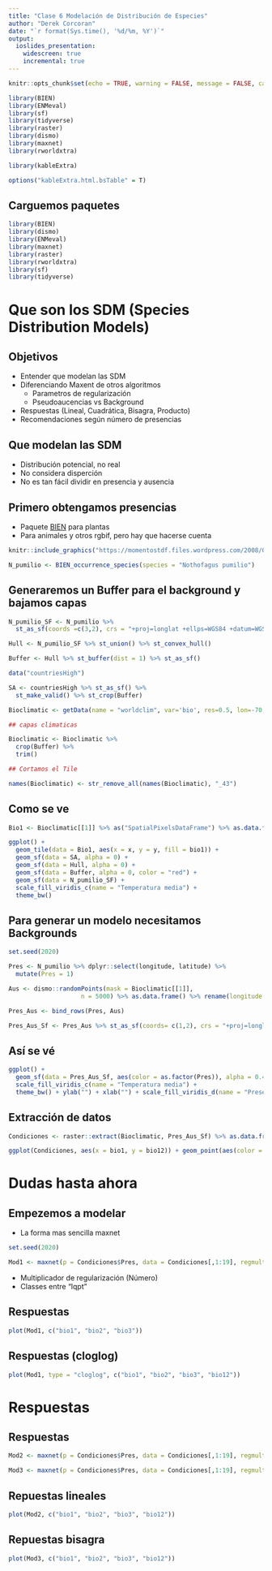 ```yaml
---
title: "Clase 6 Modelación de Distribución de Especies"
author: "Derek Corcoran"
date: "`r format(Sys.time(), '%d/%m, %Y')`"
output:
  ioslides_presentation:
    widescreen: true
    incremental: true
---
```


```r
knitr::opts_chunk$set(echo = TRUE, warning = FALSE, message = FALSE, cache = FALSE, tidy = TRUE, tidy.opts= list(blank = FALSE, width.cutoff = 60), fig.align='center')

library(BIEN)
library(ENMeval)
library(sf)
library(tidyverse)
library(raster)
library(dismo)
library(maxnet)
library(rworldxtra)

library(kableExtra)

options("kableExtra.html.bsTable" = T)
```

## Carguemos paquetes

```r
library(BIEN)
library(dismo)
library(ENMeval)
library(maxnet)
library(raster)
library(rworldxtra)
library(sf)
library(tidyverse)
```

# Que son los SDM (Species Distribution Models)

## Objetivos

* Entender que modelan las SDM
* Diferenciando Maxent de otros algoritmos
    + Parametros de regularización
    + Pseudoaucencias vs Background
* Respuestas (Lineal, Cuadrática, Bisagra, Producto)
* Recomendaciones según número de presencias

## Que modelan las SDM

* Distribución potencial, no real
* No considera disperción
* No es tan fácil dividir en presencia y ausencia

## Primero obtengamos presencias

* Paquete [BIEN](https://bien.nceas.ucsb.edu/bien/) para plantas
* Para animales y otros rgbif, pero hay que hacerse cuenta

```r
knitr::include_graphics("https://momentostdf.files.wordpress.com/2008/02/arbolbandera.jpg")
```


```r
N_pumilio <- BIEN_occurrence_species(species = "Nothofagus pumilio")
```


## Generaremos un Buffer para el background y bajamos capas

```r
N_pumilio_SF <- N_pumilio %>% 
  st_as_sf(coords =c(3,2), crs = "+proj=longlat +ellps=WGS84 +datum=WGS84 +no_defs +towgs84=0,0,0")

Hull <- N_pumilio_SF %>% st_union() %>% st_convex_hull() 

Buffer <- Hull %>% st_buffer(dist = 1) %>% st_as_sf()

data("countriesHigh")

SA <- countriesHigh %>% st_as_sf() %>% 
  st_make_valid() %>% st_crop(Buffer)

Bioclimatic <- getData(name = "worldclim", var='bio', res=0.5, lon=-70, lat=-50) 

## capas climaticas

Bioclimatic <- Bioclimatic %>%
  crop(Buffer) %>% 
  trim()

## Cortamos el Tile

names(Bioclimatic) <- str_remove_all(names(Bioclimatic), "_43")
```


## Como se ve

```r
Bio1 <- Bioclimatic[[1]] %>% as("SpatialPixelsDataFrame") %>% as.data.frame()

ggplot() + 
  geom_tile(data = Bio1, aes(x = x, y = y, fill = bio1)) +
  geom_sf(data = SA, alpha = 0) + 
  geom_sf(data = Hull, alpha = 0) +
  geom_sf(data = Buffer, alpha = 0, color = "red") +
  geom_sf(data = N_pumilio_SF) +
  scale_fill_viridis_c(name = "Temperatura media") +
  theme_bw() 
```


## Para generar un modelo necesitamos Backgrounds

```r
set.seed(2020)

Pres <- N_pumilio %>% dplyr::select(longitude, latitude) %>% 
  mutate(Pres = 1)

Aus <- dismo::randomPoints(mask = Bioclimatic[[1]],
                    n = 5000) %>% as.data.frame() %>% rename(longitude = x, latitude= y) %>% mutate(Pres = 0)

Pres_Aus <- bind_rows(Pres, Aus)

Pres_Aus_Sf <- Pres_Aus %>% st_as_sf(coords= c(1,2), crs = "+proj=longlat +ellps=WGS84 +datum=WGS84 +no_defs +towgs84=0,0,0")
```

## Así se vé

```r
ggplot() + 
  geom_sf(data = Pres_Aus_Sf, aes(color = as.factor(Pres)), alpha = 0.4) +
  scale_fill_viridis_c(name = "Temperatura media") +
  theme_bw() + ylab("") + xlab("") + scale_fill_viridis_d(name = "Presencias")
```

## Extracción de datos

```r
Condiciones <- raster::extract(Bioclimatic, Pres_Aus_Sf) %>% as.data.frame() %>% bind_cols(Pres_Aus)
```

```r
ggplot(Condiciones, aes(x = bio1, y = bio12)) + geom_point(aes(color = as.factor(Pres)), alpha = 0.05) + geom_density2d(aes(color = factor(Pres))) + ylab("Temperatura media") + xlab("Precipitación anual") + theme_bw() + scale_color_viridis_d(name = "Presencias")
```

# Dudas hasta ahora

## Empezemos a modelar

* La forma mas sencilla maxnet

```r
set.seed(2020)

Mod1 <- maxnet(p = Condiciones$Pres, data = Condiciones[,1:19], regmult = 1, maxnet.formula(p = Condiciones$Pres, data = Condiciones[,1:19], classes="lq"))
```

* Multiplicador de regularización (Número)
* Classes entre "lqpt"

## Respuestas

```r
plot(Mod1, c("bio1", "bio2", "bio3"))
```

## Respuestas (cloglog)

```r
plot(Mod1, type = "cloglog", c("bio1", "bio2", "bio3", "bio12"))
```

# Respuestas

## Respuestas

```r
Mod2 <- maxnet(p = Condiciones$Pres, data = Condiciones[,1:19], regmult = 1, maxnet.formula(p = Condiciones$Pres, data = Condiciones[,1:19], classes="l"))

Mod3 <- maxnet(p = Condiciones$Pres, data = Condiciones[,1:19], regmult = 1, maxnet.formula(p = Condiciones$Pres, data = Condiciones[,1:19], classes="lh"))
```

## Repuestas lineales

```r
plot(Mod2, c("bio1", "bio2", "bio3", "bio12"))
```

## Repuestas bisagra

```r
plot(Mod3, c("bio1", "bio2", "bio3", "bio12"))
```